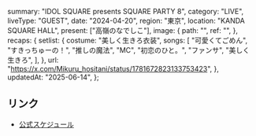   summary: "IDOL SQUARE presents SQUARE PARTY 8",
  category: "LIVE",
  liveType: "GUEST",
  date: "2024-04-20",
  region: "東京",
  location: "KANDA SQUARE HALL",
  present: ["高嶺のなでしこ"],
  image: {
    path: "",
    ref: "",
  },
  recaps: {
    setlist: {
      costume: "美しく生きろ衣装",
      songs: [
        "可愛くてごめん",
        "すきっちゅーの！",
        "推しの魔法",
        "MC",
        "初恋のひと。",
        "ファンサ",
        "美しく生きろ",
      ],
    },
    url: "https://x.com/Mikuru_hositani/status/1781672823133753423",
  },
  updatedAt: "2025-06-14",
};

## リンク

- [公式スケジュール](https://takanenonadeshiko.jp/?p=1979)
